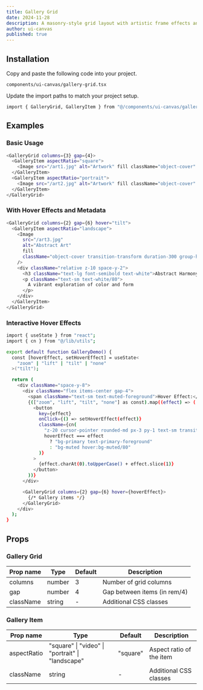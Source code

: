 ```yaml
---
title: Gallery Grid
date: 2024-11-28
description: A masonry-style grid layout with artistic frame effects and smooth animations.
author: ui-canvas
published: true
---
```


<ComponentPreview name="gallery-grid-demo" />

## Installation

<Steps>

<Step>Copy and paste the following code into your project.</Step>

`components/ui-canvas/gallery-grid.tsx`

<ComponentSource name="gallery-grid" />

<Step>Update the import paths to match your project setup.</Step>

```bash
import { GalleryGrid, GalleryItem } from "@/components/ui-canvas/gallery-grid";
```

</Steps>

## Examples

### Basic Usage

```bash
<GalleryGrid columns={3} gap={4}>
  <GalleryItem aspectRatio="square">
    <Image src="/art1.jpg" alt="Artwork" fill className="object-cover" />
  </GalleryItem>
  <GalleryItem aspectRatio="portrait">
    <Image src="/art2.jpg" alt="Artwork" fill className="object-cover" />
  </GalleryItem>
</GalleryGrid>
```

### With Hover Effects and Metadata

```bash
<GalleryGrid columns={2} gap={6} hover="tilt">
  <GalleryItem aspectRatio="landscape">
    <Image
      src="/art3.jpg"
      alt="Abstract Art"
      fill
      className="object-cover transition-transform duration-300 group-hover:scale-105"
    />
    <div className="relative z-10 space-y-2">
      <h3 className="text-lg font-semibold text-white">Abstract Harmony</h3>
      <p className="text-sm text-white/80">
        A vibrant exploration of color and form
      </p>
    </div>
  </GalleryItem>
</GalleryGrid>
```

### Interactive Hover Effects

```bash
import { useState } from "react";
import { cn } from "@/lib/utils";

export default function GalleryDemo() {
  const [hoverEffect, setHoverEffect] = useState<
    "zoom" | "lift" | "tilt" | "none"
  >("tilt");

  return (
    <div className="space-y-8">
      <div className="flex items-center gap-4">
        <span className="text-sm text-muted-foreground">Hover Effect:</span>
        {(["zoom", "lift", "tilt", "none"] as const).map((effect) => (
          <button
            key={effect}
            onClick={() => setHoverEffect(effect)}
            className={cn(
              "z-20 cursor-pointer rounded-md px-3 py-1 text-sm transition-colors",
              hoverEffect === effect
                ? "bg-primary text-primary-foreground"
                : "bg-muted hover:bg-muted/80"
            )}
          >
            {effect.charAt(0).toUpperCase() + effect.slice(1)}
          </button>
        ))}
      </div>

      <GalleryGrid columns={2} gap={6} hover={hoverEffect}>
        {/* Gallery items */}
      </GalleryGrid>
    </div>
  );
}
```

## Props

### Gallery Grid

| Prop name | Type   | Default | Description                  |
| --------- | ------ | ------- | ---------------------------- |
| columns   | number | 3       | Number of grid columns       |
| gap       | number | 4       | Gap between items (in rem/4) |
| className | string | -       | Additional CSS classes       |

### Gallery Item

| Prop name   | Type                                             | Default  | Description              |
| ----------- | ------------------------------------------------ | -------- | ------------------------ |
| aspectRatio | "square" \| "video" \| "portrait" \| "landscape" | "square" | Aspect ratio of the item |
| className   | string                                           | -        | Additional CSS classes   |
